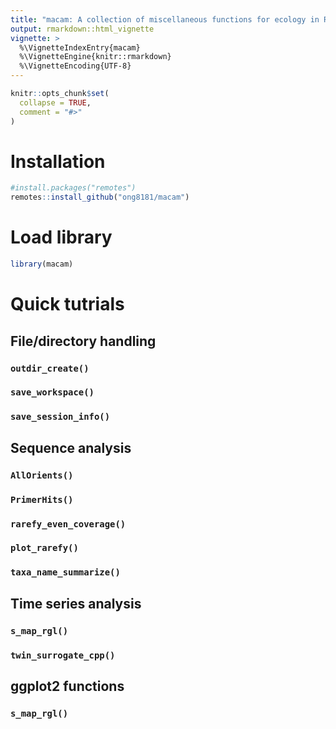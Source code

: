 ```yaml
---
title: "macam: A collection of miscellaneous functions for ecology in R"
output: rmarkdown::html_vignette
vignette: >
  %\VignetteIndexEntry{macam}
  %\VignetteEngine{knitr::rmarkdown}
  %\VignetteEncoding{UTF-8}
---
```


```r
knitr::opts_chunk$set(
  collapse = TRUE,
  comment = "#>"
)
```

# Installation
```r
#install.packages("remotes")
remotes::install_github("ong8181/macam")
```

# Load library
```r
library(macam)
```

# Quick tutrials
## File/directory handling
### `outdir_create()`
### `save_workspace()`
### `save_session_info()`

## Sequence analysis
### `AllOrients()`
### `PrimerHits()`
### `rarefy_even_coverage()`
### `plot_rarefy()`
### `taxa_name_summarize()`

## Time series analysis
### `s_map_rgl()`
### `twin_surrogate_cpp()`

## ggplot2 functions
### `s_map_rgl()`
